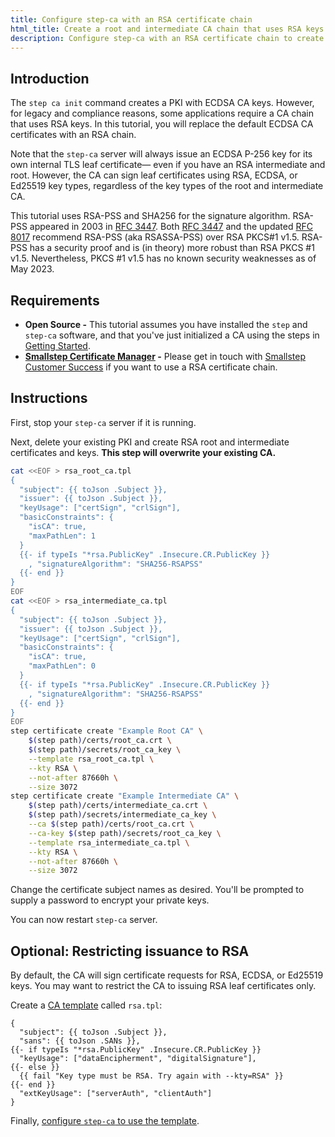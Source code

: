 ```yaml
---
title: Configure step-ca with an RSA certificate chain
html_title: Create a root and intermediate CA chain that uses RSA keys
description: Configure step-ca with an RSA certificate chain to create a root and intermediate CA chain that uses RSA keys.
---
```


## Introduction

The `step ca init` command creates a PKI with ECDSA CA keys.
However, for legacy and compliance reasons,
some applications require a CA chain that uses RSA keys.
In this tutorial, you will replace the default ECDSA CA certificates with an RSA chain.

Note that the `step-ca` server will always issue an ECDSA P-256 key
for its own internal TLS leaf certificate—
even if you have an RSA intermediate and root.
However, the CA can sign leaf certificates
using RSA, ECDSA, or Ed25519 key types,
regardless of the key types of the root and intermediate CA.

This tutorial uses RSA-PSS and SHA256 for the signature algorithm. RSA-PSS appeared in 2003 in [RFC 3447](https://www.rfc-editor.org/rfc/rfc3447). Both [RFC 3447](https://www.rfc-editor.org/rfc/rfc3447) and the updated [RFC 8017](https://www.rfc-editor.org/rfc/rfc8017) recommend RSA-PSS (aka RSASSA-PSS) over RSA PKCS#1 v1.5. RSA-PSS has a security proof and is (in theory) more robust than RSA PKCS #1 v1.5. Nevertheless, PKCS #1 v1.5 has no known security weaknesses as of May 2023.

## Requirements

- **Open Source -** This tutorial assumes you have installed the `step` and `step-ca` software, and that you've just initialized a CA using the steps in [Getting Started](../step-ca/getting-started.mdx).
- **[Smallstep Certificate Manager](https://smallstep.com/certificate-manager) -** Please get in touch with [Smallstep Customer Success](mailto:support@smallstep.com) if you want to use a RSA certificate chain.

## Instructions

First, stop your `step-ca` server if it is running.

Next, delete your existing PKI and create RSA root and intermediate certificates and keys.
**This step will overwrite your existing CA.**

```bash
cat <<EOF > rsa_root_ca.tpl
{
  "subject": {{ toJson .Subject }},
  "issuer": {{ toJson .Subject }},
  "keyUsage": ["certSign", "crlSign"],
  "basicConstraints": {
    "isCA": true,
    "maxPathLen": 1
  }
  {{- if typeIs "*rsa.PublicKey" .Insecure.CR.PublicKey }}
    , "signatureAlgorithm": "SHA256-RSAPSS"
  {{- end }}
}
EOF
cat <<EOF > rsa_intermediate_ca.tpl
{
  "subject": {{ toJson .Subject }},
  "issuer": {{ toJson .Subject }},
  "keyUsage": ["certSign", "crlSign"],
  "basicConstraints": {
    "isCA": true,
    "maxPathLen": 0
  }
  {{- if typeIs "*rsa.PublicKey" .Insecure.CR.PublicKey }}
    , "signatureAlgorithm": "SHA256-RSAPSS"
  {{- end }}
}
EOF
step certificate create "Example Root CA" \
    $(step path)/certs/root_ca.crt \
    $(step path)/secrets/root_ca_key \
    --template rsa_root_ca.tpl \
    --kty RSA \
    --not-after 87660h \
    --size 3072
step certificate create "Example Intermediate CA" \
    $(step path)/certs/intermediate_ca.crt \
    $(step path)/secrets/intermediate_ca_key \
    --ca $(step path)/certs/root_ca.crt \
    --ca-key $(step path)/secrets/root_ca_key \
    --template rsa_intermediate_ca.tpl \
    --kty RSA \
    --not-after 87660h \
    --size 3072
```

Change the certificate subject names as desired.
You'll be prompted to supply a password to encrypt your private keys.

You can now restart `step-ca` server.

## Optional: Restricting issuance to RSA

By default, the CA will sign certificate requests for RSA, ECDSA, or Ed25519 keys.
You may want to restrict the CA to issuing RSA leaf certificates only.

Create a [CA template](../step-ca/templates.mdx) called `rsa.tpl`:

```
{
  "subject": {{ toJson .Subject }},
  "sans": {{ toJson .SANs }},
{{- if typeIs "*rsa.PublicKey" .Insecure.CR.PublicKey }}
  "keyUsage": ["dataEncipherment", "digitalSignature"],
{{- else }}
  {{ fail "Key type must be RSA. Try again with --kty=RSA" }}
{{- end }}
  "extKeyUsage": ["serverAuth", "clientAuth"]
}
```

Finally, [configure `step-ca` to use the template](https://smallstep.com/docs/step-ca/templates/#configuring-step-ca-to-use-templates).

